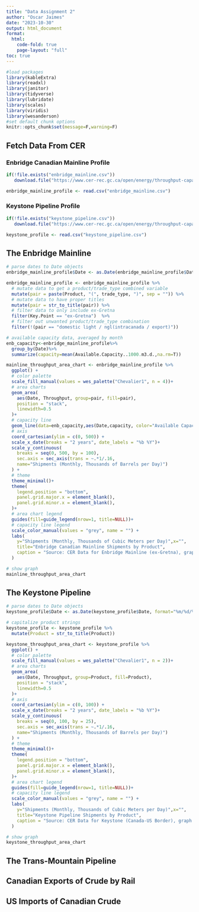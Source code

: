 ```yaml
---
title: "Data Assignment 2"
author: "Oscar Jaimes"
date: "2023-10-30"
output: html_document
format: 
  html:
    code-fold: true
    page-layout: "full"
toc: true
---
```


```r
#load packages
library(kableExtra)
library(readxl)
library(janitor)
library(tidyverse)
library(lubridate)
library(scales)
library(viridis)
library(wesanderson)
#set default chunk options
knitr::opts_chunk$set(message=F,warning=F)

```

## Fetch Data From CER

### Enbridge Canadian Mainline Profile
```r
if(!file.exists("enbridge_mainline.csv"))
   download.file("https://www.cer-rec.gc.ca/open/energy/throughput-capacity/enbridge-mainline-throughput-and-capacity.csv",destfile = "enbridge_mainline.csv",mode="wb")

enbridge_mainline_profile <- read.csv("enbridge_mainline.csv")
```

### Keystone Pipeline Profile
```r
if(!file.exists("keystone_pipeline.csv"))
   download.file("https://www.cer-rec.gc.ca/open/energy/throughput-capacity/keystone-throughput-and-capacity.csv",destfile = "keystone_pipeline.csv",mode="wb")

keystone_profile <- read.csv("keystone_pipeline.csv")
```


## The Enbridge Mainline
```r
# parse dates to Date objects
enbridge_mainline_profile$Date <- as.Date(enbridge_mainline_profile$Date)

enbridge_mainline_profile <- enbridge_mainline_profile %>%
  # mutate data to get a product/trade_type combined variable
  mutate(pair = paste(Product, "(", trade_type, ")", sep = "")) %>%
  # mutate data to have proper titles
  mutate(pair = str_to_title(pair)) %>%
  # filter data to only include ex-Gretna
  filter(Key.Point == "ex-Gretna")  %>%
  # filter out unwanted product/trade_type combination
  filter(!(pair == "domestic light / ngl(intracanada / export)"))

# available capacity data, averaged by month
enb_capacity<-enbridge_mainline_profile%>%
  group_by(Date)%>%
  summarize(capacity=mean(Available.Capacity..1000.m3.d.,na.rm=T))

mainline_throughput_area_chart <- enbridge_mainline_profile %>%
  ggplot() +
  # color palette
  scale_fill_manual(values = wes_palette("Chevalier1", n = 4))+
  # area charts
  geom_area(
    aes(Date, Throughput, group=pair, fill=pair), 
    position = "stack", 
    linewidth=0.5
  )+
  # capacity line
  geom_line(data=enb_capacity,aes(Date,capacity, color="Available Capacity"),linewidth=.85, lty="21")+
  # axis
  coord_cartesian(ylim = c(0, 500)) +
  scale_x_date(breaks = "2 years", date_labels = "%b %Y")+
  scale_y_continuous(
    breaks = seq(0, 500, by = 100),
    sec.axis = sec_axis(trans = ~.*1/.16, 
    name="Shipments (Monthly, Thousands of Barrels per Day)")
  ) +
  # theme
  theme_minimal()+ 
  theme(
    legend.position = "bottom",
    panel.grid.major.x = element_blank(),
    panel.grid.minor.x = element_blank(),
  )+
  # area chart legend
  guides(fill=guide_legend(nrow=1, title=NULL))+
  # capacity line legend
  scale_color_manual(values = "grey", name = "") +
  labs(
    y="Shipments (Monthly, Thousands of Cubic Meters per Day)",x="",
    title="Enbridge Canadian Mainline Shipments by Product",
    caption = "Source: CER Data for Enbridge Mainline (ex-Gretna), graph by Oscar Jaimes"
  )

# show graph
mainline_throughput_area_chart
```

## The Keystone Pipeline

```r
# parse dates to Date objects
keystone_profile$Date <- as.Date(keystone_profile$Date, format="%m/%d/%Y")

# capitalize product strings
keystone_profile <- keystone_profile %>%
  mutate(Product = str_to_title(Product))

keystone_throughput_area_chart <- keystone_profile %>%
  ggplot() +
  # color palette
  scale_fill_manual(values = wes_palette("Chevalier1", n = 2))+
  # area charts
  geom_area(
    aes(Date, Throughput, group=Product, fill=Product), 
    position = "stack", 
    linewidth=0.5
  )+
  # axis
  coord_cartesian(ylim = c(0, 100)) +
  scale_x_date(breaks = "2 years", date_labels = "%b %Y")+
  scale_y_continuous(
    breaks = seq(0, 100, by = 25),
    sec.axis = sec_axis(trans = ~.*1/.16, 
    name="Shipments (Monthly, Thousands of Barrels per Day)")
  ) +
  # theme
  theme_minimal()+ 
  theme(
    legend.position = "bottom",
    panel.grid.major.x = element_blank(),
    panel.grid.minor.x = element_blank(),
  )+
  # area chart legend
  guides(fill=guide_legend(nrow=1, title=NULL))+
  # capacity line legend
  scale_color_manual(values = "grey", name = "") +
  labs(
    y="Shipments (Monthly, Thousands of Cubic Meters per Day)",x="",
    title="Keystone Pipeline Shipments by Product",
    caption = "Source: CER Data for Keystone (Canada-US Border), graph by Oscar Jaimes"
  )

# show graph
keystone_throughput_area_chart
```

## The Trans-Mountain Pipeline

## Canadian Exports of Crude by Rail

## US Imports of Canadian Crude


